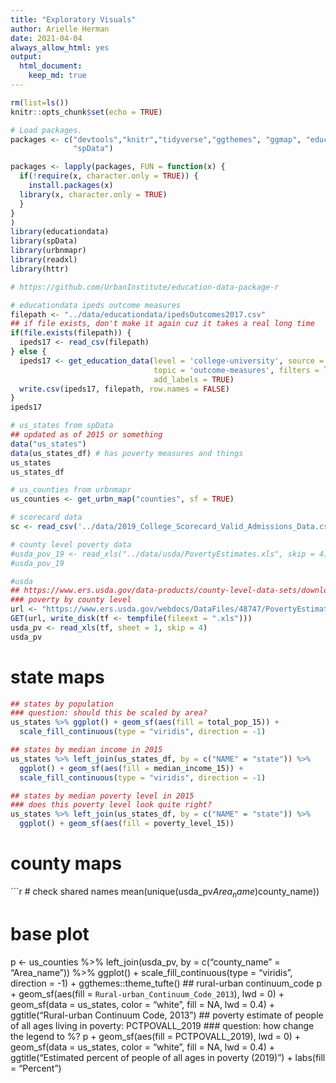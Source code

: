 ```yaml
---
title: "Exploratory Visuals"
author: Arielle Herman
date: 2021-04-04
always_allow_html: yes
output: 
  html_document:
    keep_md: true
---
```


```r
rm(list=ls())
knitr::opts_chunk$set(echo = TRUE)

# Load packages.
packages <- c("devtools","knitr","tidyverse","ggthemes", "ggmap", "educationdata",
              "spData")

packages <- lapply(packages, FUN = function(x) {
  if(!require(x, character.only = TRUE)) {
    install.packages(x)
  library(x, character.only = TRUE)
  }
}
)
library(educationdata)
library(spData)
library(urbnmapr)
library(readxl)
library(httr)

# https://github.com/UrbanInstitute/education-data-package-r
```

```r
# educationdata ipeds outcome measures
filepath <- "../data/educationdata/ipedsOutcomes2017.csv"
## if file exists, don't make it again cuz it takes a real long time
if(file.exists(filepath)) {
  ipeds17 <- read_csv(filepath)
} else {
  ipeds17 <- get_education_data(level = 'college-university', source = 'ipeds', 
                                topic = 'outcome-measures', filters = list(year = 2017),
                                add_labels = TRUE)
  write.csv(ipeds17, filepath, row.names = FALSE)
}
ipeds17

# us_states from spData
## updated as of 2015 or something
data("us_states")
data(us_states_df) # has poverty measures and things
us_states
us_states_df

# us_counties from urbnmapr
us_counties <- get_urbn_map("counties", sf = TRUE)

# scorecard data
sc <- read_csv('../data/2019_College_Scorecard_Valid_Admissions_Data.csv')

# county level poverty data
#usda_pov_19 <- read_xls("../data/usda/PovertyEstimates.xls", skip = 4)
#usda_pov_19

#usda
## https://www.ers.usda.gov/data-products/county-level-data-sets/download-data/
### poverty by county level
url <- "https://www.ers.usda.gov/webdocs/DataFiles/48747/PovertyEstimates.xls?v=9293.8"
GET(url, write_disk(tf <- tempfile(fileext = ".xls")))
usda_pv <- read_xls(tf, sheet = 1, skip = 4)
usda_pv
```

# state maps

```r
## states by population
### question: should this be scaled by area?
us_states %>% ggplot() + geom_sf(aes(fill = total_pop_15)) +
  scale_fill_continuous(type = "viridis", direction = -1)

## states by median income in 2015
us_states %>% left_join(us_states_df, by = c("NAME" = "state")) %>%
  ggplot() + geom_sf(aes(fill = median_income_15)) +
  scale_fill_continuous(type = "viridis", direction = -1)

## states by median poverty level in 2015
### does this poverty level look quite right?
us_states %>% left_join(us_states_df, by = c("NAME" = "state")) %>%
  ggplot() + geom_sf(aes(fill = poverty_level_15))
```

# county maps
```r
# check shared names
mean(unique(usda_pv$Area_name) %in% unique(us_counties$county_name))

# base plot
p <- us_counties %>% left_join(usda_pv, by = c("county_name" = "Area_name")) %>%
  ggplot() + scale_fill_continuous(type = "viridis", direction = -1) + ggthemes::theme_tufte()
## rural-urban continuum_code
p + geom_sf(aes(fill = `Rural-urban_Continuum_Code_2013`), lwd = 0) +
  geom_sf(data = us_states, color = "white", fill = NA, lwd = 0.4) +
  ggtitle("Rural-urban Continuum Code, 2013")
## poverty estimate of people of all ages living in poverty: PCTPOVALL_2019
### question: how change the legend to %?
p + geom_sf(aes(fill = PCTPOVALL_2019), lwd = 0) +
  geom_sf(data = us_states, color = "white", fill = NA, lwd = 0.4) +
  ggtitle("Estimated percent of people of all ages in poverty (2019)") +
  labs(fill = "Percent")